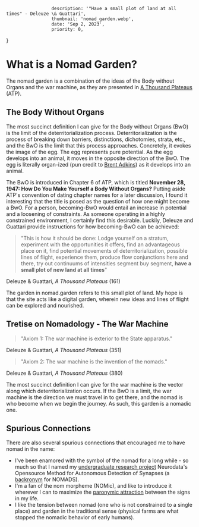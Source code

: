                      description: '"Have a small plot of land at all times" - Deleuze \& Guattari',
                     thumbnail: 'nomad_garden.webp',
                     date: 'Sep 2, 2023',
                     priority: 0,
}

# What is a Nomad Garden?
The nomad garden is a combination of the ideas of the Body without Organs and the war machine, as they are presented in [A Thousand Plateaus](https://en.wikipedia.org/wiki/A_Thousand_Plateaus) (ATP).

## The Body Without Organs
The most succinct definition I can give for the Body without Organs (BwO) is the limit of the deterritorialization process.
Deterritorialization is the process of breaking down barriers, distinctions, dichotomies, strata, etc., and the BwO is the limit that this process approaches.
Concretely, it evokes the image of the egg.
The egg represents pure potential.
As the egg develops into an animal, it moves in the opposite direction of the BwO.
The egg is literally organ-ized (pun credit to [Brent Adkins](https://scholar.google.com/citations?user=a3SrMloAAAAJ&hl=en)) as it develops into an animal.

The BwO is introduced in Chapter 6 of ATP, which is titled **November 28, 1947: How Do You Make Yourself a Body Without Organs?**
Putting aside ATP's convention of dating chapter names for a later discussion, I found it interesting that the title is posed as the question of how one might become a BwO.
For a person, becoming-BwO would entail an increase in potential and a loosening of constraints.
As someone operating in a highly constrained environment, I certainly find this desirable.
Luckily, Deleuze and Guattari provide instructions for how becoming-BwO can be achieved:

> "This is how it should be done: Lodge yourself on a stratum, experiment
> with the opportunities it offers, find an advantageous place on it, find
> potential movements of deterritorialization, possible lines of flight,
> experience them, produce flow conjunctions here and there, try out
> continuums of intensities segment buy segment, **have a small plot of new
> land at all times**"

Deleuze & Guattari, *A Thousand Plateaus* (161)

The garden in nomad.garden refers to this small plot of land.
My hope is that the site acts like a digital garden, wherein new ideas and lines of flight can be explored and nourished.

## Tretise on Nomadology - The War Machine

> "Axiom 1: The war machine is exterior to the State apparatus."

Deleuze & Guattari, *A Thousand Plateaus* (351)

> "Axiom 2: The war machine is the invention of the nomads."

Deleuze & Guattari, *A Thousand Plateaus* (380)

The most succinct definition I can give for the war machine is the vector along which deterritorialization occurs.
If the BwO is a limit, the war machine is the direction we must travel in to get there, and the nomad is who become when we begin the journey.
As such, this garden is a nomadic one.


## Spurious Connections
There are also several spurious connections that encouraged me to have nomad in the name:
 - I've been enamored with the symbol of the nomad for a long while - so much so that I named my [undergraduate research project](http://evadyer.github.io/NIPS-bigneuro-2017.html) Neurodata's Opensource Method for Autonomous Detection of Synapses (a [backronym](https://en.wikipedia.org/wiki/Backronym) for NOMADS).
 - I'm a fan of the nom morpheme (NOMic), and like to introduce it wherever I can to maximize the [paronymic attraction](https://en.wikipedia.org/wiki/Paronymic_attraction) between the signs in my life.
 - I like the tension between nomad (one who is not constrained to a single place) and garden in the traditional sense (physical farms are what stopped the nomadic behavior of early humans).




